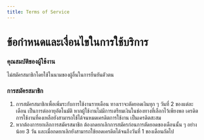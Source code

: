 ```yaml
---
title: Terms of Service
---
```


# ข้อกำหนดและเงื่อนไขในการใช้บริการ

### คุณสมบัติของผู้ใช้งาน
ไม่สมัครสมาชิกโดยใช้ในนามของผู้อื่นในการยืนยันตัวตน

### การสมัครสมาชิก
1. การสมัครสมาชิกเพื่อเพิ่มระกับการใช้งานรายเดือน ทางเราจะตัดยอดเงินทุก ๆ วันที่ 2 ของแต่ละเดือน เป็นการต่ออายุอัตโนมัติ หากผู้ใช้งานไม่มีการเตรียมเงินในช่องทางที่เลือกไว้เพียงพอ เครดิตการใช้งานที่คงเหลือยังสามารถใช้ได้จนหมดเครดิตการใช้งาน เป็นเครดิตสะสม
2. หากต้องการยกเลิกการสมัครสมาชิก ต้องกดยกเลิกการสมัครก่อนการตัดยอดของเดือนนั้น ๆ อย่างน้อย 3 วัน และเมื่อกดยกเลิกยังสามารถใช้ยอดเครดิตได้จนถึงวันที่ 1 ของเดือนถัดไป